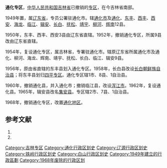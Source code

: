 '''通化专区'''，[[中华人民共和国|中华人民共和国]][[吉林省|吉林省]]已撤销的[[专区|专区]]，在今吉林省南部。

1949年置，属[[辽东省|辽东省]]，专员公署驻通化市。辖[[通化市|通化市]]及[[通化县|通化]]、[[东丰县|东丰]]、[[西丰县|西丰]]、[[西安县_(清朝)|西安]]、[[海龙县|海龙]]、[[临江县|临江]]、[[辑安县|辑安]]、[[长白县|长白]]、[[抚松县|抚松]]、[[靖宇县|靖宇]]、[[柳河县|柳河]]、[[辉南县|辉南]]12县。

1950年，东丰、西丰、西安3县由辽东省直辖。1952年，撤销通化专区，所属9县改由辽东省直辖。

1954年，复设通化专区，属吉林省，专署驻通化市。辖原辽东省所属通化市及通化、柳河、海龙、辉南、靖宇、抚松、长白、临江、辑安9县。

1956年，原由省直辖的东丰县划入通化专区。1958年，长白县改设[[长白朝鲜族自治县|长白朝鲜族自治县]]；将东丰县划归[[四平专区|四平专区]]。通化专区辖1市、8县、1自治县。

1960年，撤销通化县，并入通化市；撤销临江县，改设[[浑江市|浑江市]]。1962年，复设通化县。1965年，辑安县改名[[集安县|集安县]]。专区辖2市、7县、1自治县。

1968年，撤销通化专区，改置[[通化地区|通化地区]]。 

== 参考文献 ==
# {{Cite book | author = 戴均良等 | title = 《中国古今地名大词典》 | location = 上海 | publisher = 上海辞书出版社 | date = 2005 | language = zh-hans }}
# {{Cite book | author = 史为乐 | title = 《中华人民共和国政区沿革（1949-2002）》 | location = 北京 | publisher = 人民出版社 | date = 2006 | language = zh-hans }}

{{吉林省历史二级政区|nocat}}
[[Category:吉林专区|Category:吉林专区]]
[[Category:通化行政区划史|Category:通化行政区划史]]
[[Category:辽源行政区划史|Category:辽源行政区划史]]
[[Category:铁岭行政区划史|Category:铁岭行政区划史]]
[[Category:白山行政区划史|Category:白山行政区划史]]
[[Category:1949年建立的行政區劃|Category:1949年建立的行政區劃]]
[[Category:1968年废除的行政区划|Category:1968年废除的行政区划]]